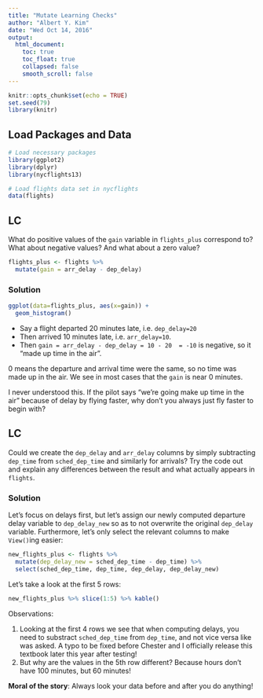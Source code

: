 ```yaml
---
title: "Mutate Learning Checks"
author: "Albert Y. Kim"
date: "Wed Oct 14, 2016"
output:
  html_document:
    toc: true
    toc_float: true
    collapsed: false
    smooth_scroll: false
---
```


```r
knitr::opts_chunk$set(echo = TRUE)
set.seed(79)
library(knitr)
```



## Load Packages and Data

```r
# Load necessary packages
library(ggplot2)
library(dplyr)
library(nycflights13)

# Load flights data set in nycflights
data(flights)
```





## LC 

What do positive values of the `gain` variable in `flights_plus` correspond to?  What about negative values?  And what about a zero value?

```r
flights_plus <- flights %>% 
  mutate(gain = arr_delay - dep_delay)
```


### Solution

```r
ggplot(data=flights_plus, aes(x=gain)) +
  geom_histogram()
```

* Say a flight departed 20 minutes late, i.e. `dep_delay=20`
* Then arrived 10 minutes late, i.e. `arr_delay=10`.
* Then `gain = arr_delay - dep_delay = 10 - 20  = -10` is negative, so it "made up time in the air". 

0 means the departure and arrival time were the same, so no time was made up in
the air. We see in most cases that the `gain` is near 0 minutes.

I never understood this. If
the pilot says "we're going make up time in the air" because of delay by flying
faster, why don't you always just fly faster to begin with?





## LC 

Could we create the `dep_delay` and `arr_delay` columns by simply subtracting
`dep_time` from `sched_dep_time` and similarly for arrivals?  Try the code out
and explain any differences between the result and what actually appears in
`flights`.

### Solution

Let's focus on delays first, but let's assign our newly computed departure
delay variable to `dep_delay_new` so as to not overwrite the original `dep_delay`
variable. Furthermore, let's only select the relevant columns to make `View()`ing
easier:

```r
new_flights_plus <- flights %>% 
  mutate(dep_delay_new = sched_dep_time - dep_time) %>% 
  select(sched_dep_time, dep_time, dep_delay, dep_delay_new)
```

Let's take a look at the first 5 rows:

```r
new_flights_plus %>% slice(1:5) %>% kable()
```

Observations:

1. Looking at the first 4 rows we see that when computing delays, you need to 
substract `sched_dep_time` from `dep_time`, and not vice versa like was asked. A
typo to be fixed before Chester and I officially release this textbook later
this year after testing!
2. But why are the values in the 5th row different? Because hours don't have 100
minutes, but 60 minutes!

**Moral of the story**: Always look your data before and after you do anything!



